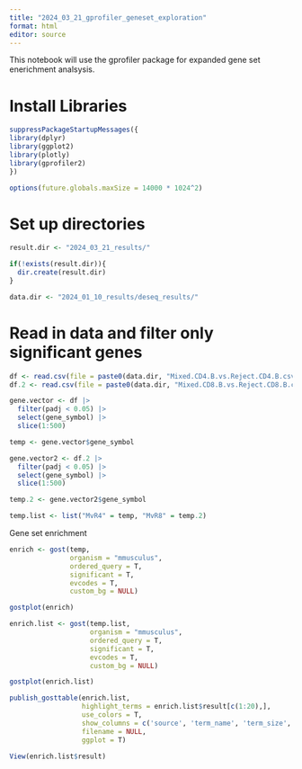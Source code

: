 ---
title: "2024_03_21_gprofiler_geneset_exploration"
format: html
editor: source
---

This notebook will use the gprofiler package for expanded gene set enerichment analsysis.

# Install Libraries

```{r Libraries}
suppressPackageStartupMessages({
library(dplyr)
library(ggplot2)
library(plotly)
library(gprofiler2)
})
```
```{r}
options(future.globals.maxSize = 14000 * 1024^2)
```

# Set up directories

```{r}
result.dir <- "2024_03_21_results/"

if(!exists(result.dir)){
  dir.create(result.dir)
}

data.dir <- "2024_01_10_results/deseq_results/"
```

# Read in data and filter only significant genes

```{r}
df <- read.csv(file = paste0(data.dir, "Mixed.CD4.B.vs.Reject.CD4.B.csv"))
df.2 <- read.csv(file = paste0(data.dir, "Mixed.CD8.B.vs.Reject.CD8.B.csv"))
```

```{r}
gene.vector <- df |> 
  filter(padj < 0.05) |> 
  select(gene_symbol) |> 
  slice(1:500)

temp <- gene.vector$gene_symbol

gene.vector2 <- df.2 |> 
  filter(padj < 0.05) |> 
  select(gene_symbol) |> 
  slice(1:500)

temp.2 <- gene.vector2$gene_symbol

temp.list <- list("MvR4" = temp, "MvR8" = temp.2)
```

Gene set enrichment

```{r}
enrich <- gost(temp,
               organism = "mmusculus",
               ordered_query = T,
               significant = T,
               evcodes = T,
               custom_bg = NULL)
```

```{r}
gostplot(enrich)
```


```{r}
enrich.list <- gost(temp.list,
                    organism = "mmusculus",
                    ordered_query = T,
                    significant = T,
                    evcodes = T,
                    custom_bg = NULL)

gostplot(enrich.list)
```

```{r}
publish_gosttable(enrich.list,
                  highlight_terms = enrich.list$result[c(1:20),],
                  use_colors = T,
                  show_columns = c('source', 'term_name', 'term_size', 'intersection_size'),
                  filename = NULL,
                  ggplot = T)
```

```{r}
View(enrich.list$result)
```


